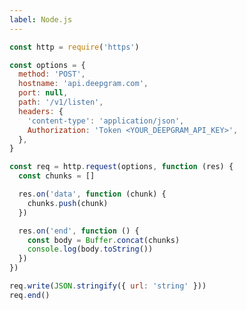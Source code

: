 ---
label: Node.js
---

```js
const http = require('https')

const options = {
  method: 'POST',
  hostname: 'api.deepgram.com',
  port: null,
  path: '/v1/listen',
  headers: {
    'content-type': 'application/json',
    Authorization: 'Token <YOUR_DEEPGRAM_API_KEY>',
  },
}

const req = http.request(options, function (res) {
  const chunks = []

  res.on('data', function (chunk) {
    chunks.push(chunk)
  })

  res.on('end', function () {
    const body = Buffer.concat(chunks)
    console.log(body.toString())
  })
})

req.write(JSON.stringify({ url: 'string' }))
req.end()
```
